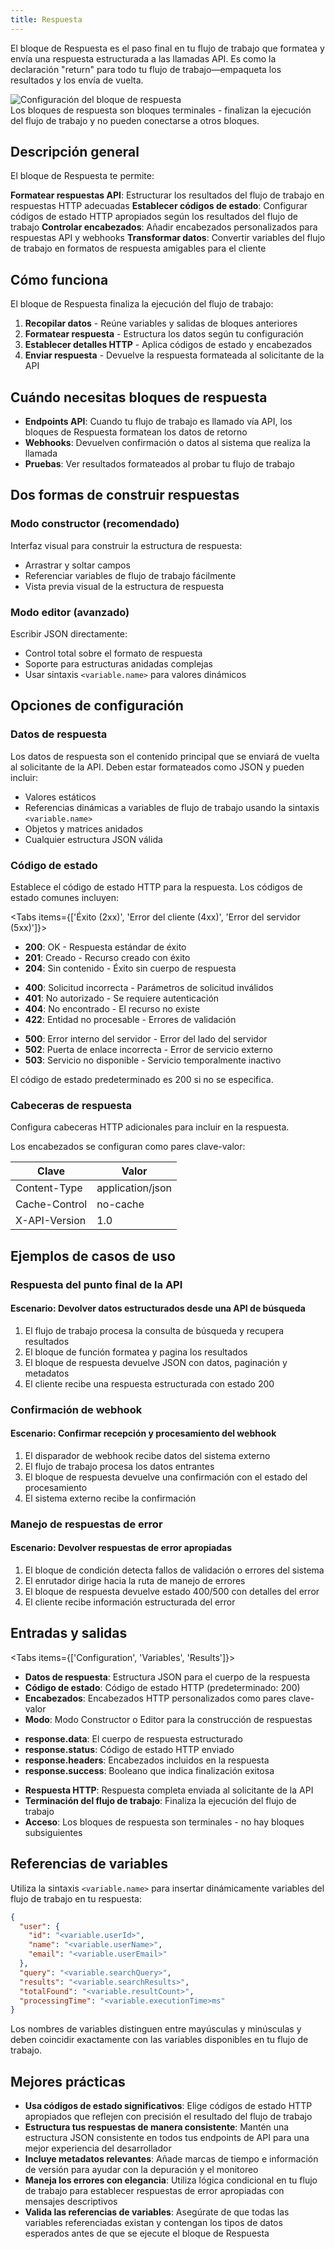 ```yaml
---
title: Respuesta
---
```



El bloque de Respuesta es el paso final en tu flujo de trabajo que formatea y envía una respuesta estructurada a las llamadas API. Es como la declaración "return" para todo tu flujo de trabajo—empaqueta los resultados y los envía de vuelta.

<div className="flex justify-center">
  <Image
    src="/static/blocks/response.png"
    alt="Configuración del bloque de respuesta"
    width={500}
    height={400}
    className="my-6"
  />
</div>

<Callout type="info">
  Los bloques de respuesta son bloques terminales - finalizan la ejecución del flujo de trabajo y no pueden conectarse a otros bloques.
</Callout>

## Descripción general

El bloque de Respuesta te permite:

<Steps>
  <Step>
    <strong>Formatear respuestas API</strong>: Estructurar los resultados del flujo de trabajo en respuestas HTTP adecuadas
  </Step>
  <Step>
    <strong>Establecer códigos de estado</strong>: Configurar códigos de estado HTTP apropiados según los resultados del flujo de trabajo
  </Step>
  <Step>
    <strong>Controlar encabezados</strong>: Añadir encabezados personalizados para respuestas API y webhooks
  </Step>
  <Step>
    <strong>Transformar datos</strong>: Convertir variables del flujo de trabajo en formatos de respuesta amigables para el cliente
  </Step>
</Steps>

## Cómo funciona

El bloque de Respuesta finaliza la ejecución del flujo de trabajo:

1. **Recopilar datos** - Reúne variables y salidas de bloques anteriores
2. **Formatear respuesta** - Estructura los datos según tu configuración
3. **Establecer detalles HTTP** - Aplica códigos de estado y encabezados
4. **Enviar respuesta** - Devuelve la respuesta formateada al solicitante de la API

## Cuándo necesitas bloques de respuesta

- **Endpoints API**: Cuando tu flujo de trabajo es llamado vía API, los bloques de Respuesta formatean los datos de retorno
- **Webhooks**: Devuelven confirmación o datos al sistema que realiza la llamada
- **Pruebas**: Ver resultados formateados al probar tu flujo de trabajo

## Dos formas de construir respuestas

### Modo constructor (recomendado)
Interfaz visual para construir la estructura de respuesta:
- Arrastrar y soltar campos
- Referenciar variables de flujo de trabajo fácilmente
- Vista previa visual de la estructura de respuesta

### Modo editor (avanzado)
Escribir JSON directamente:
- Control total sobre el formato de respuesta
- Soporte para estructuras anidadas complejas
- Usar sintaxis `<variable.name>` para valores dinámicos

## Opciones de configuración

### Datos de respuesta

Los datos de respuesta son el contenido principal que se enviará de vuelta al solicitante de la API. Deben estar formateados como JSON y pueden incluir:

- Valores estáticos
- Referencias dinámicas a variables de flujo de trabajo usando la sintaxis `<variable.name>`
- Objetos y matrices anidados
- Cualquier estructura JSON válida

### Código de estado

Establece el código de estado HTTP para la respuesta. Los códigos de estado comunes incluyen:

<Tabs items={['Éxito (2xx)', 'Error del cliente (4xx)', 'Error del servidor (5xx)']}>
  <Tab>
    <ul className="list-disc space-y-2 pl-6">
      <li><strong>200</strong>: OK - Respuesta estándar de éxito</li>
      <li><strong>201</strong>: Creado - Recurso creado con éxito</li>
      <li><strong>204</strong>: Sin contenido - Éxito sin cuerpo de respuesta</li>
    </ul>
  </Tab>
  <Tab>
    <ul className="list-disc space-y-2 pl-6">
      <li><strong>400</strong>: Solicitud incorrecta - Parámetros de solicitud inválidos</li>
      <li><strong>401</strong>: No autorizado - Se requiere autenticación</li>
      <li><strong>404</strong>: No encontrado - El recurso no existe</li>
      <li><strong>422</strong>: Entidad no procesable - Errores de validación</li>
    </ul>
  </Tab>
  <Tab>
    <ul className="list-disc space-y-2 pl-6">
      <li><strong>500</strong>: Error interno del servidor - Error del lado del servidor</li>
      <li><strong>502</strong>: Puerta de enlace incorrecta - Error de servicio externo</li>
      <li><strong>503</strong>: Servicio no disponible - Servicio temporalmente inactivo</li>
    </ul>
  </Tab>
</Tabs>

<div className="mt-4 text-sm text-gray-600 dark:text-gray-400">
  El código de estado predeterminado es 200 si no se especifica.
</div>

### Cabeceras de respuesta

Configura cabeceras HTTP adicionales para incluir en la respuesta.

Los encabezados se configuran como pares clave-valor:

| Clave | Valor |
|-----|-------|
| Content-Type | application/json |
| Cache-Control | no-cache |
| X-API-Version | 1.0 |

## Ejemplos de casos de uso

### Respuesta del punto final de la API

<div className="mb-4 rounded-md border p-4">
  <h4 className="font-medium">Escenario: Devolver datos estructurados desde una API de búsqueda</h4>
  <ol className="list-decimal pl-5 text-sm">
    <li>El flujo de trabajo procesa la consulta de búsqueda y recupera resultados</li>
    <li>El bloque de función formatea y pagina los resultados</li>
    <li>El bloque de respuesta devuelve JSON con datos, paginación y metadatos</li>
    <li>El cliente recibe una respuesta estructurada con estado 200</li>
  </ol>
</div>

### Confirmación de webhook

<div className="mb-4 rounded-md border p-4">
  <h4 className="font-medium">Escenario: Confirmar recepción y procesamiento del webhook</h4>
  <ol className="list-decimal pl-5 text-sm">
    <li>El disparador de webhook recibe datos del sistema externo</li>
    <li>El flujo de trabajo procesa los datos entrantes</li>
    <li>El bloque de respuesta devuelve una confirmación con el estado del procesamiento</li>
    <li>El sistema externo recibe la confirmación</li>
  </ol>
</div>

### Manejo de respuestas de error

<div className="mb-4 rounded-md border p-4">
  <h4 className="font-medium">Escenario: Devolver respuestas de error apropiadas</h4>
  <ol className="list-decimal pl-5 text-sm">
    <li>El bloque de condición detecta fallos de validación o errores del sistema</li>
    <li>El enrutador dirige hacia la ruta de manejo de errores</li>
    <li>El bloque de respuesta devuelve estado 400/500 con detalles del error</li>
    <li>El cliente recibe información estructurada del error</li>
  </ol>
</div>

## Entradas y salidas

<Tabs items={['Configuration', 'Variables', 'Results']}>
  <Tab>
    <ul className="list-disc space-y-2 pl-6">
      <li>
        <strong>Datos de respuesta</strong>: Estructura JSON para el cuerpo de la respuesta
      </li>
      <li>
        <strong>Código de estado</strong>: Código de estado HTTP (predeterminado: 200)
      </li>
      <li>
        <strong>Encabezados</strong>: Encabezados HTTP personalizados como pares clave-valor
      </li>
      <li>
        <strong>Modo</strong>: Modo Constructor o Editor para la construcción de respuestas
      </li>
    </ul>
  </Tab>
  <Tab>
    <ul className="list-disc space-y-2 pl-6">
      <li>
        <strong>response.data</strong>: El cuerpo de respuesta estructurado
      </li>
      <li>
        <strong>response.status</strong>: Código de estado HTTP enviado
      </li>
      <li>
        <strong>response.headers</strong>: Encabezados incluidos en la respuesta
      </li>
      <li>
        <strong>response.success</strong>: Booleano que indica finalización exitosa
      </li>
    </ul>
  </Tab>
  <Tab>
    <ul className="list-disc space-y-2 pl-6">
      <li>
        <strong>Respuesta HTTP</strong>: Respuesta completa enviada al solicitante de la API
      </li>
      <li>
        <strong>Terminación del flujo de trabajo</strong>: Finaliza la ejecución del flujo de trabajo
      </li>
      <li>
        <strong>Acceso</strong>: Los bloques de respuesta son terminales - no hay bloques subsiguientes
      </li>
    </ul>
  </Tab>
</Tabs>

## Referencias de variables

Utiliza la sintaxis `<variable.name>` para insertar dinámicamente variables del flujo de trabajo en tu respuesta:

```json
{
  "user": {
    "id": "<variable.userId>",
    "name": "<variable.userName>",
    "email": "<variable.userEmail>"
  },
  "query": "<variable.searchQuery>",
  "results": "<variable.searchResults>",
  "totalFound": "<variable.resultCount>",
  "processingTime": "<variable.executionTime>ms"
}
```

<Callout type="warning">
  Los nombres de variables distinguen entre mayúsculas y minúsculas y deben coincidir exactamente con las variables disponibles en tu flujo de trabajo.
</Callout>

## Mejores prácticas

- **Usa códigos de estado significativos**: Elige códigos de estado HTTP apropiados que reflejen con precisión el resultado del flujo de trabajo
- **Estructura tus respuestas de manera consistente**: Mantén una estructura JSON consistente en todos tus endpoints de API para una mejor experiencia del desarrollador
- **Incluye metadatos relevantes**: Añade marcas de tiempo e información de versión para ayudar con la depuración y el monitoreo
- **Maneja los errores con elegancia**: Utiliza lógica condicional en tu flujo de trabajo para establecer respuestas de error apropiadas con mensajes descriptivos
- **Valida las referencias de variables**: Asegúrate de que todas las variables referenciadas existan y contengan los tipos de datos esperados antes de que se ejecute el bloque de Respuesta
